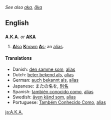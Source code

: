 ''See also [[aka]], [[åka]]''
==English==

==={{Abbreviation}}===
'''A.K.A.''' ''or'' '''[[AKA]]'''
# [[also|'''A'''lso]] [[known|'''K'''nown]] [[as|'''A'''s]]; an [[alias]].

====Translations====
<!--Add ABBREVIATIONS here where these exist, rather than full forms-->
*Danish: [[den samme som]], [[alias]] <!-- [[DSS]  ??-->
*Dutch: [[beter bekend als]], [[alias]]
*German: [[auch bekannt als]], [[alias]] <!-- [[ABA]] ?? -->
*Japanese: またの名を, [[別名]]
*Spanish: [[también conocido como]], [[alias]] <!-- [[TCC]] ?? -->
*Swedish: [[även känd som]], [[alias]] <!-- [[ÄKS]] ?? -->
*Portuguese: [[Também Conhecido Como]], [[alias]] <!-- [[TCC]] ?? -->
[[ja:A.K.A.]]